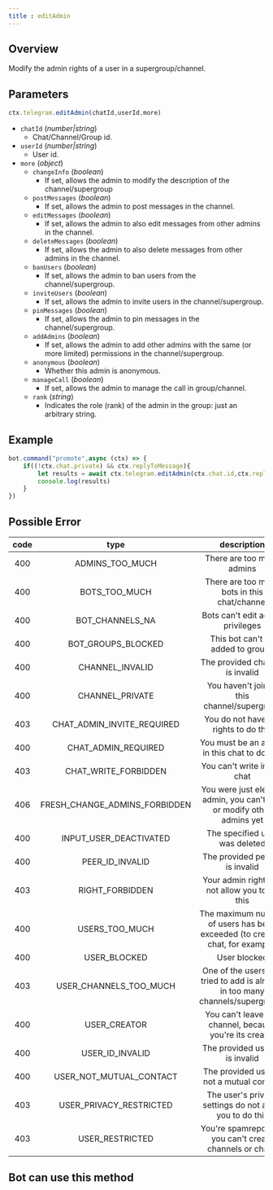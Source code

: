 ```yaml
---
title : editAdmin
---
```

## Overview
Modify the admin rights of a user in a supergroup/channel.
## Parameters
```ts 
ctx.telegram.editAdmin(chatId,userId,more)
```
- `chatId` (_number|string_)
    - Chat/Channel/Group id.
- `userId` (_number|string_)
    - User id.
- `more` (_object_)
    - `changeInfo` (_boolean_)
        - If set, allows the admin to modify the description of the channel/supergroup
    - `postMessages` (_boolean_)
        - If set, allows the admin to post messages in the channel.
    - `editMessages` (_boolean_)
        - If set, allows the admin to also edit messages from other admins in the channel.
    - `deleteMessages` (_boolean_)
        - If set, allows the admin to also delete messages from other admins in the channel.
    - `banUsers` (_boolean_)
        - If set, allows the admin to ban users from the channel/supergroup.
    - `inviteUsers` (_boolean_)
        - If set, allows the admin to invite users in the channel/supergroup.
    - `pinMessages` (_boolean_)
        - If set, allows the admin to pin messages in the channel/supergroup.
    - `addAdmins` (_boolean_)
        - If set, allows the admin to add other admins with the same (or more limited) permissions in the channel/supergroup.
    - `anonymous` (_boolean_)
        - Whether this admin is anonymous.
    - `manageCall` (_boolean_)
        - If set, allows the admin to manage the call in group/channel.
    - `rank` (_string_)
        - Indicates the role (rank) of the admin in the group: just an arbitrary string.
## Example
```ts highlight=3
bot.command("promote",async (ctx) => {
    if((!ctx.chat.private) && ctx.replyToMessage){
        let results = await ctx.telegram.editAdmin(ctx.chat.id,ctx.replyToMessage.from.id) 
        console.log(results)
    }
})
```
## Possible Error

| code |              type               |                                  description                                  |
|:----:|:-------------------------------:|:-----------------------------------------------------------------------------:|
| 400  |        ADMINS_TOO_MUCH        |                           There are too many admins                           |
| 400  |         BOTS_TOO_MUCH         |                 There are too many bots in this chat/channel                  |
| 400  |        BOT_CHANNELS_NA        |                       Bots can't edit admin privileges                        |
| 400  |      BOT_GROUPS_BLOCKED       |                       This bot can't be added to groups                       |
| 400  |         CHANNEL_INVALID         |                        The provided channel is invalid                        |
| 400  |         CHANNEL_PRIVATE         |                  You haven't joined this channel/supergroup                   |
| 403  |  CHAT_ADMIN_INVITE_REQUIRED   |                     You do not have the rights to do this                     |
| 400  |      CHAT_ADMIN_REQUIRED      |                 You must be an admin in this chat to do this                  |
| 403  |     CHAT_WRITE_FORBIDDEN      |                         You can't write in this chat                          |
| 406  | FRESH_CHANGE_ADMINS_FORBIDDEN |     You were just elected admin, you can't add or modify other admins yet     |
| 400  |    INPUT_USER_DEACTIVATED     |                        The specified user was deleted                         |
| 400  |        PEER_ID_INVALID        |                        The provided peer id is invalid                        |
| 403  |         RIGHT_FORBIDDEN         |                 Your admin rights do not allow you to do this                 |
| 400  |        USERS_TOO_MUCH         | The maximum number of users has been exceeded (to create a chat, for example) |
| 400  |          USER_BLOCKED           |                                 User blocked                                  |
| 403  |    USER_CHANNELS_TOO_MUCH     | One of the users you tried to add is already in too many channels/supergroups |
| 400  |          USER_CREATOR           |           You can't leave this channel, because you're its creator            |
| 400  |        USER_ID_INVALID        |                        The provided user ID is invalid                        |
| 400  |    USER_NOT_MUTUAL_CONTACT    |                   The provided user is not a mutual contact                   |
| 403  |    USER_PRIVACY_RESTRICTED    |            The user's privacy settings do not allow you to do this            |
| 403  |         USER_RESTRICTED         |           You're spamreported, you can't create channels or chats.            |


## Bot can use this method